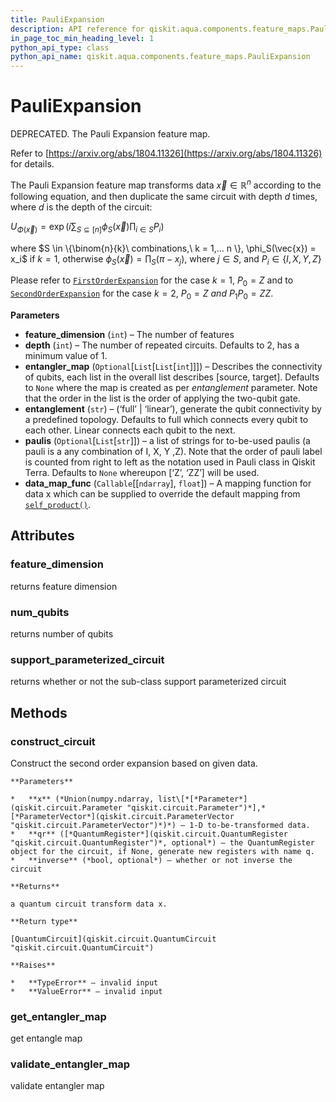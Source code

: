 ```yaml
---
title: PauliExpansion
description: API reference for qiskit.aqua.components.feature_maps.PauliExpansion
in_page_toc_min_heading_level: 1
python_api_type: class
python_api_name: qiskit.aqua.components.feature_maps.PauliExpansion
---
```


# PauliExpansion

<Class id="qiskit.aqua.components.feature_maps.PauliExpansion" github="https://github.com/qiskit-community/qiskit-aqua/tree/stable/0.7/qiskit/aqua/components/feature_maps/pauli_expansion.py" signature="PauliExpansion(feature_dimension, depth=2, entangler_map=None, entanglement='full', paulis=None, data_map_func=<function self_product>)">
  DEPRECATED. The Pauli Expansion feature map.

  Refer to [https://arxiv.org/abs/1804.11326](https://arxiv.org/abs/1804.11326) for details.

  The Pauli Expansion feature map transforms data $\vec{x} \in \mathbb{R}^n$ according to the following equation, and then duplicate the same circuit with depth $d$ times, where $d$ is the depth of the circuit:

  $U_{\Phi(\vec{x})}=\exp\left(i\sum_{S\subseteq [n]} \phi_S(\vec{x})\prod_{i\in S} P_i\right)$

  where $S \in \{\binom{n}{k}\ combinations,\ k = 1,... n \}, \phi_S(\vec{x}) = x_i$ if $k=1$, otherwise $\phi_S(\vec{x}) = \prod_S(\pi - x_j)$, where $j \in S$, and $P_i \in \{ I, X, Y, Z \}$

  Please refer to [`FirstOrderExpansion`](qiskit.aqua.components.feature_maps.FirstOrderExpansion "qiskit.aqua.components.feature_maps.FirstOrderExpansion") for the case $k = 1$, $P_0 = Z$ and to [`SecondOrderExpansion`](qiskit.aqua.components.feature_maps.SecondOrderExpansion "qiskit.aqua.components.feature_maps.SecondOrderExpansion") for the case $k = 2$, $P_0 = Z\ and\ P_1 P_0 = ZZ$.

  **Parameters**

  *   **feature\_dimension** (`int`) – The number of features
  *   **depth** (`int`) – The number of repeated circuits. Defaults to 2, has a minimum value of 1.
  *   **entangler\_map** (`Optional`\[`List`\[`List`\[`int`]]]) – Describes the connectivity of qubits, each list in the overall list describes \[source, target]. Defaults to `None` where the map is created as per *entanglement* parameter. Note that the order in the list is the order of applying the two-qubit gate.
  *   **entanglement** (`str`) – (‘full’ | ‘linear’), generate the qubit connectivity by a predefined topology. Defaults to full which connects every qubit to each other. Linear connects each qubit to the next.
  *   **paulis** (`Optional`\[`List`\[`str`]]) – a list of strings for to-be-used paulis (a pauli is a any combination of I, X, Y ,Z). Note that the order of pauli label is counted from right to left as the notation used in Pauli class in Qiskit Terra. Defaults to `None` whereupon \[‘Z’, ‘ZZ’] will be used.
  *   **data\_map\_func** (`Callable`\[\[`ndarray`], `float`]) – A mapping function for data x which can be supplied to override the default mapping from [`self_product()`](qiskit.aqua.components.feature_maps.self_product "qiskit.aqua.components.feature_maps.self_product").

  ## Attributes

  ### feature\_dimension

  <Attribute id="qiskit.aqua.components.feature_maps.PauliExpansion.feature_dimension" name="feature_dimension">
    returns feature dimension
  </Attribute>

  ### num\_qubits

  <Attribute id="qiskit.aqua.components.feature_maps.PauliExpansion.num_qubits" name="num_qubits">
    returns number of qubits
  </Attribute>

  ### support\_parameterized\_circuit

  <Attribute id="qiskit.aqua.components.feature_maps.PauliExpansion.support_parameterized_circuit" name="support_parameterized_circuit">
    returns whether or not the sub-class support parameterized circuit
  </Attribute>

  ## Methods

  ### construct\_circuit

  <Function id="qiskit.aqua.components.feature_maps.PauliExpansion.construct_circuit" name="construct_circuit" signature="PauliExpansion.construct_circuit(x, qr=None, inverse=False)">
    Construct the second order expansion based on given data.

    **Parameters**

    *   **x** (*Union(numpy.ndarray, list\[*[*Parameter*](qiskit.circuit.Parameter "qiskit.circuit.Parameter")*],* [*ParameterVector*](qiskit.circuit.ParameterVector "qiskit.circuit.ParameterVector")*)*) – 1-D to-be-transformed data.
    *   **qr** ([*QuantumRegister*](qiskit.circuit.QuantumRegister "qiskit.circuit.QuantumRegister")*, optional*) – the QuantumRegister object for the circuit, if None, generate new registers with name q.
    *   **inverse** (*bool, optional*) – whether or not inverse the circuit

    **Returns**

    a quantum circuit transform data x.

    **Return type**

    [QuantumCircuit](qiskit.circuit.QuantumCircuit "qiskit.circuit.QuantumCircuit")

    **Raises**

    *   **TypeError** – invalid input
    *   **ValueError** – invalid input
  </Function>

  ### get\_entangler\_map

  <Function id="qiskit.aqua.components.feature_maps.PauliExpansion.get_entangler_map" name="get_entangler_map" signature="static PauliExpansion.get_entangler_map(map_type, num_qubits)">
    get entangle map
  </Function>

  ### validate\_entangler\_map

  <Function id="qiskit.aqua.components.feature_maps.PauliExpansion.validate_entangler_map" name="validate_entangler_map" signature="static PauliExpansion.validate_entangler_map(entangler_map, num_qubits)">
    validate entangler map
  </Function>
</Class>

